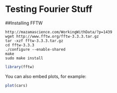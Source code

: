 Testing Fourier Stuff
========================================================

##Installing FFTW
```
http://mazamascience.com/WorkingWithData/?p=1439
wget http://www.fftw.org/fftw-3.3.3.tar.gz
tar -xzf fftw-3.3.3.tar.gz
cd fftw-3.3.3
./configure --enable-shared
make
sudo make install
```

```r
library(fftw)
```

You can also embed plots, for example:

```r
plot(cars)
```


